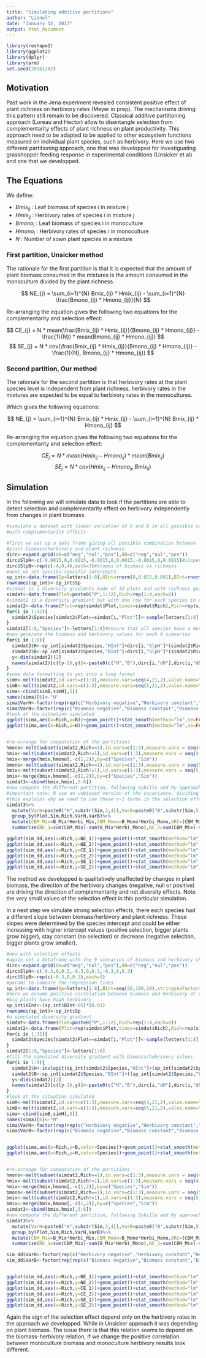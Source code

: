 ```yaml
---
title: "Simulating additive partitions"
author: "Lionel"
date: "January 12, 2017"
output: html_document
---
```


```r
library(reshape2)
library(ggplot2)
library(dplyr)
library(arm)
set.seed(20161202)
```

## Motivation

Past work in the Jena experiment revealed consistent positive effect of plant richness on herbivory rates (Meyer in prep). The mechanisms driving this pattern still remain to be discovered. Classical additive partitioning approach (Loreau and Hector) allow to disentangle selection from complementarity effects of plant richness on plant productivity. This approach need to be adapted to be applied to other ecosystem functions measured on individual plant species, such as herbivory. Here we use two different partitioning approach, one that was developped for investiguating grasshopper feeding response in experimental conditions (Unsicker et al) and one that we developped.

## The Equations

We define:

 * $Bmix_{ij}$ : Leaf biomass of species i in mixture j
 * $Hmix_{ij}$ : Herbivory rates of species i in mixture j
 * $Bmono_{i}$ : Leaf biomass of species i in monoculture
 * $Hmono_{i}$ : Herbivory rates of species i in monoculture 
 * $N$ : Number of sown plant species in a mixture

### First partition, Unsicker method

The rationale for the first partition is that it is expected that the amount of plant biomass consumed in the mixtures is the amount consumed in the monoculture divided by the plant richness.

$$ NE_{j} = \sum_{i=1}^{N} Bmix_{ij} * Hmix_{ij} - \sum_{i=1}^{N} \frac{Bmono_{ij} * Hmono_{ij}}{N} $$

Re-arranging the equation gives the following two equations for the complementarity and selection effect:

$$ CE_{j} = N * mean(\frac{Bmix_{ij} * Hmix_{ij}}{Bmono_{ij} * Hmono_{ij}} - \frac{1}{N}) * mean(Bmono_{ij} * Hmono_{ij}) $$
$$ SE_{j} = N * cov(\frac{Bmix_{ij} * Hmix_{ij}}{Bmono_{ij} * Hmono_{ij}} - \frac{1}{N}, Bmono_{ij} * Hmono_{ij}) $$

### Second partition, Our method

The rationale for the second partition is that herbivory rates at the plant species level is independent from plant richness, herbivory rates in the mixtures are expected to be equal to herbivory rates in the monocultures.

Which gives the following equations:

$$ NE_{j} = \sum_{i=1}^{N} Bmix_{ij} * Hmix_{ij} - \sum_{i=1}^{N} Bmix_{ij} * Hmono_{ij} $$

Re-arranging the equation gives the following two equations for the complementarity and selection effect:

$$ CE_{j} = N * mean(Hmix_{ij} - Hmono_{ij}) * mean(Bmix_{ij}) $$
$$ SE_{j} = N * cov(Hmix_{ij} - Hmono_{ij}, Bmix_{ij}) $$

## Simulation

In the following we will simulate data to look if the partitions are able to detect selection and complementarity effect on herbivory independently from changes in plant biomass.

```r
#simulate a dataset with linear variation of H and B in all possible combination
#with complementarity effects

#first we set up a data frame giving all possible combination between
#plant biomass/herbivory and plant richness
dirc<-expand.grid(dH=c("neg","nul","pos"),dB=c("neg","nul","pos"))
dirc$SlpH<-c(-0.0015,0,0.0015,-0.0015,0,0.0015,-0.0015,0,0.0015)#slopes of herbivory vs richness
dirc$SlpB<-rep(c(-4,0,4),each=3)#slopes of biomass vs richness
#next we set species-specific intercepts
sp_int<-data.frame(Sp=letters[1:8],HInt=rnorm(8,0.015,0.001),BInt=rnorm(8,40,1),stringsAsFactors = FALSE)
rownames(sp_int)<-sp_int$Sp
#simdat is a diversity gradients made of 32 plots and with richness going from 1 to 4
simdat<-data.frame(Plot=paste0("P",1:32),Rich=rep(1:4,each=8))
#simdat2 is a diversity gradient but with one row for each species in each plot
simdat2<-data.frame(Plot=rep(simdat$Plot,times=simdat$Rich),Rich=rep(simdat$Rich,times=simdat$Rich),Species="",stringsAsFactors = FALSE)
for(i in 1:32){
  simdat2$Species[simdat2$Plot==simdat[i,"Plot"]]<-sample(letters[1:8],simdat[i,"Rich"],replace=FALSE)
}
simdat2[1:8,"Species"]<-letters[1:8]#ensure that all species have a monoculture
#now generate the biomass and herbivory values for each 9 scenarios
for(i in 1:9){
  simdat2$H<-sp_int[simdat2$Species,"HInt"]+dirc[i,"SlpH"]*(simdat2$Rich-1)
  simdat2$B<-sp_int[simdat2$Species,"BInt"]+dirc[i,"SlpB"]*(simdat2$Rich-1)
  y<-dim(simdat2)[2]
  names(simdat2)[c((y-1),y)]<-paste0(c("H","B"),dirc[i,"dH"],dirc[i,"dB"])
}
#some data formatting to get into a long format
simH<-melt(simdat2,id.vars=c(1:3),measure.vars=seq(4,21,2),value.name="Herbi",variable.name="Sim")
simB<-melt(simdat2,id.vars=c(1:3),measure.vars=seq(5,21,2),value.name="B",variable.name="Sim")
sima<-cbind(simB,simH[,5])
names(sima)[6]<-"H"
sima$VarH<-factor(rep(rep(c("Herbivory negative","Herbivory constant","Herbivory positive"),each=80),3),levels=c("Herbivory negative","Herbivory constant","Herbivory positive"))
sima$VarB<-factor(rep(c("Biomass negative","Biomass constant","Biomass positive"),each=240),levels=c("Biomass negative","Biomass constant","Biomass positive"))
#look at the situation simulated
ggplot(sima,aes(x=Rich,y=B))+geom_point()+stat_smooth(method="lm",se=FALSE)+facet_grid(VarH~VarB)+labs(x="Plant richness",y="Plant species biomass")
ggplot(sima,aes(x=Rich,y=H))+geom_point()+stat_smooth(method="lm",se=FALSE)+facet_grid(VarH~VarB)+labs(x="Plant richness",y="Plant species herbivory rates")


#re-arrange for computation of the partitions
hmono<-melt(subset(simdat2,Rich==1),id.vars=c(1:3),measure.vars = seq(4,21,2),value.name = "Herbi_Mono",variable.name = "Sim")
hmix<-melt(subset(simdat2,Rich!=1),id.vars=c(1:3),measure.vars = seq(4,21,2),value.name="Herbi_Mix",variable.name = "Sim")
hmix<-merge(hmix,hmono[,-c(1,2)],by=c("Species","Sim"))
bmono<-melt(subset(simdat2,Rich==1),id.vars=c(1:3),measure.vars = seq(5,21,2),value.name = "B_Mono",variable.name = "Sim")
bmix<-melt(subset(simdat2,Rich!=1),id.vars=c(1:3),measure.vars = seq(5,21,2),value.name="B_Mix",variable.name = "Sim")
bmix<-merge(bmix,bmono[,-c(1,2)],by=c("Species","Sim"))
simdat3<-cbind(bmix,hmix[,5:6])
#now compute the different partition, following Sybille and My approach
#important note: R use an unbiased version of the covariance, dividing by n-1 instead of n
#this explains why we need to use these n-1 terms in the selection effects
simdat3%>%
  mutate(VarH=paste0("H",substr(Sim,2,4)),VarB=paste0("B",substr(Sim,5,8)))%>%
  group_by(Plot,Sim,Rich,VarH,VarB)%>%
  mutate(CBM_Mix=B_Mix*Herbi_Mix,CBM_Mono=B_Mono*Herbi_Mono,dRC=(CBM_Mix/CBM_Mono)-(1/Rich),dH=Herbi_Mix-Herbi_Mono)%>%
  summarise(NE_1=sum(CBM_Mix)-sum(B_Mix*Herbi_Mono),NE_2=sum(CBM_Mix)-sum(CBM_Mono/Rich),CE_1=n()*mean(dH)*mean(B_Mix),CE_2=n()*mean(dRC)*mean(CBM_Mono),SE_1=(n()-1)*cov(dH,B_Mix),SE_2=(n()-1)*cov(dRC,CBM_Mono))->sim_dd

ggplot(sim_dd,aes(x=Rich,y=NE_1))+geom_point()+stat_smooth(method="lm",se=FALSE)+facet_grid(VarH~VarB,scales="free")+labs(x="Plant richness",y="Net diversity effect method Lionel")
ggplot(sim_dd,aes(x=Rich,y=NE_2))+geom_point()+stat_smooth(method="lm",se=FALSE)+facet_grid(VarH~VarB,scales="free")+labs(x="Plant richness",y="Net diversity effect method Sybille")
ggplot(sim_dd,aes(x=Rich,y=CE_1))+geom_point()+stat_smooth(method="lm",se=FALSE)+facet_grid(VarH~VarB,scales="free")+labs(x="Plant richness",y="Complementarity effect method Lionel")
ggplot(sim_dd,aes(x=Rich,y=CE_2))+geom_point()+stat_smooth(method="lm",se=FALSE)+facet_grid(VarH~VarB,scales="free")+labs(x="Plant richness",y="Complementarity effect method Sybille")
ggplot(sim_dd,aes(x=Rich,y=SE_1))+geom_point()+stat_smooth(method="lm",se=FALSE)+facet_grid(VarH~VarB,scales="free")+labs(x="Plant richness",y="Selection effect method Lionel")
ggplot(sim_dd,aes(x=Rich,y=SE_2))+geom_point()+stat_smooth(method="lm",se=FALSE)+facet_grid(VarH~VarB,scales="free")+labs(x="Plant richness",y="Selection effect method Sybille")
```

The method we developped is qualitatively unaffected by changes in plant biomass, the direction of the herbivory changes (negative, null or positive) are driving the direction of complementarity and net diversity effects. Note the very small values of the selection effect in this particular simulation.

In a next step we simulate strong selection effects, there each species had a different slope between biomass/herbivory and plant richness. These slopes were determined by the species intercept and could be either increasing with higher intercept values (positive selection, bigger plants grow bigger), stay constant (no selection) or decrease (negative selection, bigger plants grow smaller).

```r
#now with selection effects 
#again set a dataframe with the 9 scenarios of biomass and herbivory changes
dirc<-expand.grid(dH=c("neg","nul","pos"),dB=c("neg","nul","pos"))
dirc$SlpH<-c(-0.3,0,0.3,-0.3,0,0.3,-0.3,0,0.3)
dirc$SlpB<-rep(c(-0.3,0,0.3),each=3)
#params to compute the regression lines
sp_int<-data.frame(Sp=letters[1:8],BInt=seq(30,100,10),stringsAsFactors = FALSE)
#here we assume positive correlation between biomass and herbivory at the species levels
#big plants have high herbivory
sp_int$HInt<-(sp_int$BInt-65)*(0.01)
rownames(sp_int)<-sp_int$Sp
#a simulated diversity gradient
simdat<-data.frame(Plot=paste0("P",1:32),Rich=rep(1:4,each=8))
simdat2<-data.frame(Plot=rep(simdat$Plot,times=simdat$Rich),Rich=rep(simdat$Rich,times=simdat$Rich),Species="",stringsAsFactors = FALSE)
for(i in 1:32){
  simdat2$Species[simdat2$Plot==simdat[i,"Plot"]]<-sample(letters[1:8],simdat[i,"Rich"],replace=FALSE)
}
simdat2[1:8,"Species"]<-letters[1:8]
#fill the simulated diversity gradient with biomass/hebrivory values
for(i in 1:9){
  simdat2$H<-invlogit(sp_int[simdat2$Species,"HInt"]+(sp_int[simdat2$Species,"HInt"]*dirc[i,"SlpH"])*(simdat2$Rich-1))
  simdat2$B<-sp_int[simdat2$Species,"BInt"]+((sp_int[simdat2$Species,"BInt"]-65)*dirc[i,"SlpB"])*(simdat2$Rich-1)
  y<-dim(simdat2)[2]
  names(simdat2)[c((y-1),y)]<-paste0(c("H","B"),dirc[i,"dH"],dirc[i,"dB"])
}
#look at the situation simulated
simH<-melt(simdat2,id.vars=c(1:3),measure.vars=seq(4,21,2),value.name="Herbi",variable.name="Sim")
simB<-melt(simdat2,id.vars=c(1:3),measure.vars=seq(5,21,2),value.name="B",variable.name="Sim")
sima<-cbind(simB,simH[,5])
names(sima)[6]<-"H"
sima$VarH<-factor(rep(rep(c("Herbivory negative","Herbivory constant","Herbivory positive"),each=80),3),levels=c("Herbivory negative","Herbivory constant","Herbivory positive"))
sima$VarB<-factor(rep(c("Biomass negative","Biomass constant","Biomass positive"),each=240),levels=c("Biomass negative","Biomass constant","Biomass positive"))


ggplot(sima,aes(x=Rich,y=B,color=Species))+geom_point()+stat_smooth(method="lm",se=FALSE)+facet_grid(VarH~VarB)+labs(x="Plant richness",y="Plant species biomass")
ggplot(sima,aes(x=Rich,y=H,color=Species))+geom_point()+stat_smooth(method="lm",se=FALSE)+facet_grid(VarH~VarB)+labs(x="Plant richness",y="Plant species herbivory rates")+theme(text=element_text(size=25),legend.position="none")


#re-arrange for computation of the partitions
hmono<-melt(subset(simdat2,Rich==1),id.vars=c(1:3),measure.vars = seq(4,21,2),value.name = "Herbi_Mono",variable.name = "Sim")
hmix<-melt(subset(simdat2,Rich!=1),id.vars=c(1:3),measure.vars = seq(4,21,2),value.name="Herbi_Mix",variable.name = "Sim")
hmix<-merge(hmix,hmono[,-c(1,2)],by=c("Species","Sim"))
bmono<-melt(subset(simdat2,Rich==1),id.vars=c(1:3),measure.vars = seq(5,21,2),value.name = "B_Mono",variable.name = "Sim")
bmix<-melt(subset(simdat2,Rich!=1),id.vars=c(1:3),measure.vars = seq(5,21,2),value.name="B_Mix",variable.name = "Sim")
bmix<-merge(bmix,bmono[,-c(1,2)],by=c("Species","Sim"))
simdat3<-cbind(bmix,hmix[,5:6])
#now compute the different partition, following Sybille and My approach
simdat3%>%
  mutate(VarH=paste0("H",substr(Sim,2,4)),VarB=paste0("B",substr(Sim,5,8)))%>%
  group_by(Plot,Sim,Rich,VarH,VarB)%>%
  mutate(CBM_Mix=B_Mix*Herbi_Mix,CBM_Mono=B_Mono*Herbi_Mono,dRC=(CBM_Mix/CBM_Mono)-(1/Rich),dH=Herbi_Mix-Herbi_Mono)%>%
  summarise(NE_1=sum(CBM_Mix)-sum(B_Mix*Herbi_Mono),NE_2=sum(CBM_Mix)-sum(CBM_Mono/Rich),CE_1=n()*mean(dH)*mean(B_Mix),CE_2=n()*mean(dRC)*mean(CBM_Mono),SE_1=(n()-1)*cov(dH,B_Mix),SE_2=(n()-1)*cov(dRC,CBM_Mono))->sim_dd

sim_dd$VarH<-factor(rep(c("Herbivory negative","Herbivory constant","Herbivory positive"),times=216/3),levels=c("Herbivory negative","Herbivory constant","Herbivory positive"))
sim_dd$VarB<-factor(rep(rep(c("Biomass negative","Biomass constant","Biomass positive"),each=3),times=216/9),levels=c("Biomass negative","Biomass constant","Biomass positive"))


ggplot(sim_dd,aes(x=Rich,y=NE_1))+geom_point()+stat_smooth(method="lm",se=FALSE)+facet_grid(VarH~VarB,scales="free")+labs(x="Plant richness",y="Net diversity effect method Lionel")
ggplot(sim_dd,aes(x=Rich,y=NE_2))+geom_point()+stat_smooth(method="lm",se=FALSE)+facet_grid(VarH~VarB,scales="free")+labs(x="Plant richness",y="Net diversity effect method Sybille")
ggplot(sim_dd,aes(x=Rich,y=CE_1))+geom_point()+stat_smooth(method="lm",se=FALSE)+facet_grid(VarH~VarB,scales="free")+labs(x="Plant richness",y="Complementarity effect method Lionel")
ggplot(sim_dd,aes(x=Rich,y=CE_2))+geom_point()+stat_smooth(method="lm",se=FALSE)+facet_grid(VarH~VarB,scales="free")+labs(x="Plant richness",y="Complementarity effect method Sybille")
ggplot(sim_dd,aes(x=Rich,y=SE_1))+geom_point()+stat_smooth(method="lm",se=FALSE)+facet_grid(VarH~VarB,scales="free")+labs(x="Plant richness",y="Selection effect method Lionel")
ggplot(sim_dd,aes(x=Rich,y=SE_2))+geom_point()+stat_smooth(method="lm",se=FALSE)+facet_grid(VarH~VarB,scales="free")+labs(x="Plant richness",y="Selection effect method Sybille")
```

Again the sign of the selection effect depend only on the herbivory rates in the approach we developped. While in Unsicker approach it was depending on plant biomass. The issue there is that this relation seems to depend on the biomass-herbivory relation, if we change the positive correlation between monoculture biomass and monoculture herbivory results look different.